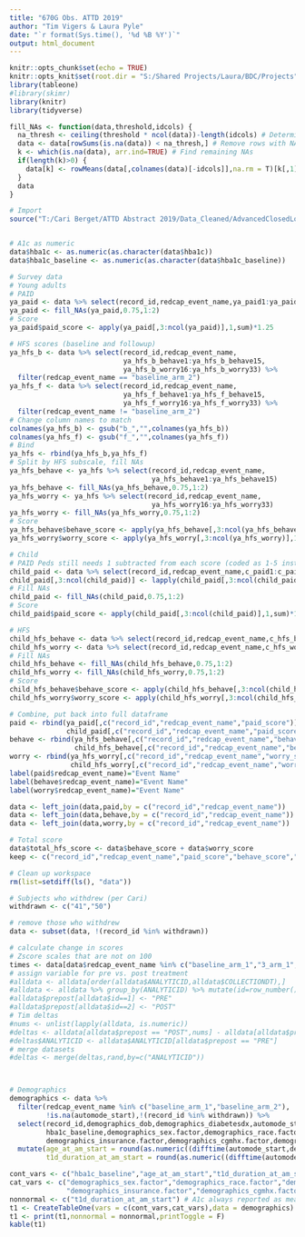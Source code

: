 ```yaml
---
title: "670G Obs. ATTD 2019"
author: "Tim Vigers & Laura Pyle"
date: "`r format(Sys.time(), '%d %B %Y')`"
output: html_document
---
```


```r
knitr::opts_chunk$set(echo = TRUE)
knitr::opts_knit$set(root.dir = "S:/Shared Projects/Laura/BDC/Projects")
library(tableone)
#library(skimr)
library(knitr)
library(tidyverse)
```

```r
fill_NAs <- function(data,threshold,idcols) {
  na_thresh <- ceiling(threshold * ncol(data))-length(idcols) # Determine max NAs
  data <- data[rowSums(is.na(data)) < na_thresh,] # Remove rows with NAs over max
  k <- which(is.na(data), arr.ind=TRUE) # Find remaining NAs
  if(length(k)>0) {
    data[k] <- rowMeans(data[,colnames(data)[-idcols]],na.rm = T)[k[,1]] # Replace with means
  }
  data
}
```

```r
# Import
source("T:/Cari Berget/ATTD Abstract 2019/Data_Cleaned/AdvancedClosedLoopCl_R_2019-09-30_1049.r")


# A1c as numeric
data$hba1c <- as.numeric(as.character(data$hba1c))
data$hba1c_baseline <- as.numeric(as.character(data$hba1c_baseline))

# Survey data
# Young adults
# PAID
ya_paid <- data %>% select(record_id,redcap_event_name,ya_paid1:ya_paid20)
ya_paid <- fill_NAs(ya_paid,0.75,1:2)
# Score
ya_paid$paid_score <- apply(ya_paid[,3:ncol(ya_paid)],1,sum)*1.25

# HFS scores (baseline and followup)
ya_hfs_b <- data %>% select(record_id,redcap_event_name,
                            ya_hfs_b_behave1:ya_hfs_b_behave15,
                            ya_hfs_b_worry16:ya_hfs_b_worry33) %>% 
  filter(redcap_event_name == "baseline_arm_2")
ya_hfs_f <- data %>% select(record_id,redcap_event_name,
                            ya_hfs_f_behave1:ya_hfs_f_behave15,
                            ya_hfs_f_worry16:ya_hfs_f_worry33) %>%
  filter(redcap_event_name != "baseline_arm_2")
# Change column names to match
colnames(ya_hfs_b) <- gsub("b_","",colnames(ya_hfs_b))
colnames(ya_hfs_f) <- gsub("f_","",colnames(ya_hfs_f))
# Bind
ya_hfs <- rbind(ya_hfs_b,ya_hfs_f)
# Split by HFS subscale, fill NAs
ya_hfs_behave <- ya_hfs %>% select(record_id,redcap_event_name,
                                   ya_hfs_behave1:ya_hfs_behave15)
ya_hfs_behave <- fill_NAs(ya_hfs_behave,0.75,1:2)
ya_hfs_worry <- ya_hfs %>% select(record_id,redcap_event_name,
                                   ya_hfs_worry16:ya_hfs_worry33)
ya_hfs_worry <- fill_NAs(ya_hfs_worry,0.75,1:2)
# Score
ya_hfs_behave$behave_score <- apply(ya_hfs_behave[,3:ncol(ya_hfs_behave)],1,sum)
ya_hfs_worry$worry_score <- apply(ya_hfs_worry[,3:ncol(ya_hfs_worry)],1,sum)

# Child
# PAID Peds still needs 1 subtracted from each score (coded as 1-5 instead of 0-4)
child_paid <- data %>% select(record_id,redcap_event_name,c_paid1:c_paid20)
child_paid[,3:ncol(child_paid)] <- lapply(child_paid[,3:ncol(child_paid)],function(x) x-1)
# Fill NAs
child_paid <- fill_NAs(child_paid,0.75,1:2)
# Score
child_paid$paid_score <- apply(child_paid[,3:ncol(child_paid)],1,sum)*1.25

# HFS
child_hfs_behave <- data %>% select(record_id,redcap_event_name,c_hfs_behave1:c_hfs_behave10)
child_hfs_worry <- data %>% select(record_id,redcap_event_name,c_hfs_worry11:c_hfs_worry25)
# Fill NAs
child_hfs_behave <- fill_NAs(child_hfs_behave,0.75,1:2)
child_hfs_worry <- fill_NAs(child_hfs_worry,0.75,1:2)
# Score
child_hfs_behave$behave_score <- apply(child_hfs_behave[,3:ncol(child_hfs_behave)],1,sum)
child_hfs_worry$worry_score <- apply(child_hfs_worry[,3:ncol(child_hfs_worry)],1,sum)

# Combine, put back into full dataframe
paid <- rbind(ya_paid[,c("record_id","redcap_event_name","paid_score")],
              child_paid[,c("record_id","redcap_event_name","paid_score")])
behave <- rbind(ya_hfs_behave[,c("record_id","redcap_event_name","behave_score")],
                child_hfs_behave[,c("record_id","redcap_event_name","behave_score")])
worry <- rbind(ya_hfs_worry[,c("record_id","redcap_event_name","worry_score")],
               child_hfs_worry[,c("record_id","redcap_event_name","worry_score")])
label(paid$redcap_event_name)="Event Name"
label(behave$redcap_event_name)="Event Name"
label(worry$redcap_event_name)="Event Name"

data <- left_join(data,paid,by = c("record_id","redcap_event_name"))
data <- left_join(data,behave,by = c("record_id","redcap_event_name"))
data <- left_join(data,worry,by = c("record_id","redcap_event_name"))

# Total score
data$total_hfs_score <- data$behave_score + data$worry_score
keep <- c("record_id","redcap_event_name","paid_score","behave_score","worry_score","total_hfs_score")

# Clean up workspace
rm(list=setdiff(ls(), "data"))

# Subjects who withdrew (per Cari)
withdrawn <- c("41","50")

# remove those who withdrew
data <- subset(data, !(record_id %in% withdrawn))

# calculate change in scores
# Zscore scales that are not on 100
times <- data[data$redcap_event_name %in% c("baseline_arm_1","3_arm_1","5_arm_1","baseline_arm_2","3_arm_2","5_arm_2"),keep]
# assign variable for pre vs. post treatment
#alldata <- alldata[order(alldata$ANALYTICID,alldata$COLLECTIONDT),]
#alldata <- alldata %>% group_by(ANALYTICID) %>% mutate(id=row_number())
#alldata$prepost[alldata$id==1] <- "PRE"
#alldata$prepost[alldata$id==2] <- "POST"
# Tim deltas
#nums <- unlist(lapply(alldata, is.numeric)) 
#deltas <- alldata[alldata$prepost == "POST",nums] - alldata[alldata$prepost == "PRE",nums]
#deltas$ANALYTICID <- alldata$ANALYTICID[alldata$prepost == "PRE"]
# merge datasets
#deltas <- merge(deltas,rand,by=c("ANALYTICID"))



# Demographics
demographics <- data %>% 
  filter(redcap_event_name %in% c("baseline_arm_1","baseline_arm_2"),
         !is.na(automode_start),!(record_id %in% withdrawn)) %>%
  select(record_id,demographics_dob,demographics_diabetesdx,automode_start,hba1c_date_b,
         hba1c_baseline,demographics_sex.factor,demographics_race.factor,demographics_ethnicity.factor,
         demographics_insurance.factor,demographics_cgmhx.factor,demographics_pumphx.factor) %>%
  mutate(age_at_am_start = round(as.numeric((difftime(automode_start,demographics_dob,units = "days"))/365.25),2),
         t1d_duration_at_am_start = round(as.numeric((difftime(automode_start,demographics_diabetesdx,units = "days"))/365.25),2))
```

```r
cont_vars <- c("hba1c_baseline","age_at_am_start","t1d_duration_at_am_start")
cat_vars <- c("demographics_sex.factor","demographics_race.factor","demographics_ethnicity.factor",
              "demographics_insurance.factor","demographics_cgmhx.factor","demographics_pumphx.factor")
nonnormal <- c("t1d_duration_at_am_start") # A1c always reported as mean (SD)
t1 <- CreateTableOne(vars = c(cont_vars,cat_vars),data = demographics)
t1 <- print(t1,nonnormal = nonnormal,printToggle = F)
kable(t1)
```

